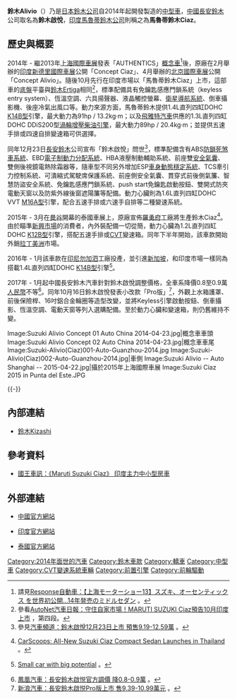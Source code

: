 '''鈴木Alivio'''（{{lang-ja|スズキ・アリビオ}}）乃是[[日本|日本]][[鈴木公司|鈴木公司]]自2014年起開發製造的[[中型車|中型車]]，[[中國|中國]][[長安鈴木|長安鈴木]]公司取名為'''鈴木啟悅'''，[[印度|印度]][[馬魯蒂鈴木公司|馬魯蒂鈴木公司]]則稱之為'''馬魯蒂鈴木Ciaz'''。

== 歷史與概要 ==
{{Infobox Automobile
| image          = [[File:Suzuki_Alivio_01_China_2017-03-19.jpg|250px]]<br>[[File:Suzuki_Alivio_02_China_2017-03-19.jpg|250px]]
| name           = 鈴木Alivio
| aka            = 鈴木啟悅（[[中國|中國]]）<br>馬魯蒂鈴木Ciaz（[[印度|印度]]）<br>鈴木Ciaz（[[东南亚国家联盟|東協]]、[[拉丁美洲|拉丁美洲]]）
| manufacturer   = [[長安鈴木|長安鈴木]]、[[馬魯蒂鈴木公司|馬魯蒂鈴木公司]]
| parent_company = [[鈴木公司|鈴木公司]]
| production     = 2014年迄今
| predecessor    = 
| successor      = 
| class          = [[中型車|中型車]]
| layout         = [[前置前驅|FF]]
| platform       = 
| body_style     = 四門[[轎車|轎車]]
| engine         = 1.2L直列四缸DOHC [[鈴木K族引擎#K12B型|K12B型]]引擎<br>1.4L直列四缸DOHC [[鈴木K族引擎#K14B型|K14B型]]引擎<br>1.6L直列四缸DOHC VVT [[鈴木M族引擎#M16A型|M16A型]]引擎<br>1.3L直列四缸DOHC DDiS200型[[渦輪增壓器|渦輪增壓]][[柴油引擎|柴油引擎]]
| transmission   = 五速手動排檔、四速自動排檔（Ciaz[[汽油引擎|汽油引擎]]）、六速自動排檔（Alivio）、[[無段自動變速器|CVT]]
| wheelbase      = 2,650mm
| length         = 4,490mm-4,545mm
| width          = 1,730mm
| height         = 1,475mm-1,485mm
| weight         = 1,065kg-1,585kg
| ftrack         = 1,495mm
| rtrack         = 1,505mm
| fuel_economy   = 
| fuel_capacity  = 43L
| related        = 
| similar        = 
| designer       = 
}}

2014年 - 繼2013年[[上海国际汽车工业博览会|上海國際車展]]發表「AUTHENTICS」[[概念車|概念車]]<ref>請見{{ja}}[http://response.jp/article/2013/04/20/196424.html Response自動車：【上海モーターショー13】スズキ、オーセンティックス を世界初公開…14年発売のミドルセダン] {{Wayback|url=http://response.jp/article/2013/04/20/196424.html |date=20160304195929 }}。</ref>後，原廠在2月舉辦的[[印度|印度]][[新德里國際車展|新德里國際車展]]公開「Concept Ciaz」、4月舉辦的[[北京国际汽车展览会|北京國際車展]]公開「Concept Alivio」。隨後10月先行在印度市場以「馬魯蒂鈴木Ciaz」上市，這部車的[[底盤|底盤]]平臺與[[鈴木Ertiga|鈴木Ertiga]]相同<ref>參看[http://www.autonet.com.tw/cgi-bin/view.cgi?/news/2014/9/b4090079.ti+a2+a3+a4+a5+b1+/news/2014/9/b4090079+b3+d6+c1+c2+c3+e1+e2+e3+e5+f1 AutoNet汽車日報：守住自家市場！MARUTI SUZUKI Ciaz預告10月印度上市] {{Wayback|url=http://www.autonet.com.tw/cgi-bin/view.cgi?%2Fnews%2F2014%2F9%2Fb4090079.ti+a2+a3+a4+a5+b1+%2Fnews%2F2014%2F9%2Fb4090079+b3+d6+c1+c2+c3+e1+e2+e3+e5+f1 |date=20150923180813 }}，第四段。</ref>，標準配備具有免鑰匙感應門鎖系統（keyless entry system）、恆溫空調、六具揚聲器、液晶觸控螢幕、[[衛星導航系統|衛星導航系統]]、倒車攝影機、後座冷氣出風口等。動力來源方面，馬魯蒂鈴木提供1.4L直列四缸DOHC [[鈴木K族引擎#K14B型|K14B型]]引擎，最大動力為91hp / 13.2kg·m；以及[[菲亚特汽车集团|飛雅特汽車]]供應的1.3L直列四缸DOHC DDiS200型[[渦輪增壓器|渦輪增壓]][[柴油引擎|柴油引擎]]，最大動力89hp / 20.4kg·m；並提供五速手排或四速自排變速箱可供選擇。

同年12月23日[[長安鈴木|長安鈴木]]公司宣布「鈴木啟悅」問世<ref>參見[http://auto.cri.cn/261/2014/12/12/461s133342.htm 汽車頻道：鈴木啟悅12月23日上市 預售9.19-12.59萬] {{Wayback|url=http://auto.cri.cn/261/2014/12/12/461s133342.htm |date=20150627183744 }}。</ref>，標準配備含有ABS[[防鎖死煞車系統|防鎖死煞車系統]]、EBD[[電子制動力分配系統|電子制動力分配系統]]、HBA液壓制動輔助系統、前座雙[[安全氣囊|安全氣囊]]、雙側後視鏡電熱除霜器等，隨車型不同另外增加ESP[[电子稳定程序|車身動態穩定系統]]、TCS牽引力控制系統、可潰縮式駕駛席保護系統、前座側安全氣囊、貫穿式前後側氣簾、智慧防盜安全系統、免鑰匙感應門鎖系統、push start免鑰匙啟動按鈕、雙開式防夾電動天窗以及防紫外線後窗遮陽簾等配備。動力心臟則為1.6L直列四缸DOHC VVT [[鈴木M族引擎#M16A型|M16A型]]引擎，配合五速手排或六速手自排等二種變速系統。

2015年 - 3月在[[曼谷|曼谷]]開幕的泰國車展上，原廠宣佈[[羅勇府|羅勇府]]工廠將生產鈴木Ciaz<ref>{{en}}[http://www.carscoops.com/2015/04/all-new-suzuki-ciaz-compact-sedan.html CarScoops: All-New Suzuki Ciaz Compact Sedan Launches in Thailand] {{Wayback|url=http://www.carscoops.com/2015/04/all-new-suzuki-ciaz-compact-sedan.html |date=20160808202051 }}。</ref>。由於瞄準[[新興市場|新興市場]]的消費者，內外裝配備一切從簡，動力心臟為1.2L直列四缸DOHC [[鈴木K族引擎#K12B型|K12B型]]引擎，搭配五速手排或[[無段自動變速器|CVT]]變速箱。同年下半年開始，該車款開始外銷[[拉丁美洲|拉丁美洲]]市場。

2016年 - 1月該車款在[[印尼|印尼]][[勿加泗|勿加泗]]工廠投產，並引進[[新加坡|新加坡]]，和印度市場一樣同為搭載1.4L直列四缸DOHC [[鈴木K族引擎#K14B型|K14B型]]引擎<ref>{{en}}[http://www.suzukicar.com.sg/reviews/ciaz-st-jan2016.pdf Small car with big potential] {{Wayback|url=http://www.suzukicar.com.sg/reviews/ciaz-st-jan2016.pdf |date=20160813022945 }}。</ref>。

2017年 - 1月起中國長安鈴木汽車針對鈴木啟悅調整價格，全車系降價0.8至0.9萬[[人民幣|人民幣]]不等<ref>[http://auto.ifeng.com/quanmeiti/20170103/1078907.shtml 鳳凰汽車：長安鈴木啟悦官方調價 降0.8-0.9萬] {{Wayback|url=http://auto.ifeng.com/quanmeiti/20170103/1078907.shtml |date=20170802130739 }}。</ref>。同年10月16日鈴木啟悅發表小改款「Pro版」<ref>[http://auto.sina.com.cn/newcar/2017-10-16/detail-ifymvuyt1108117.shtml 新浪汽車：長安鈴木啟悦Pro版上市 售9.39-10.99萬元] {{Wayback|url=http://auto.sina.com.cn/newcar/2017-10-16/detail-ifymvuyt1108117.shtml |date=20180709011246 }}。</ref>，外觀上水箱護罩、前後保險桿、16吋鋁合金輪圈等造型改變，並將Keyless引擎啟動按鈕、倒車攝影、恆溫空調、電動天窗等列入選購配備。至於動力心臟和變速箱，則仍舊維持不變。

<gallery>
Image:Suzuki Alivio Concept 01 Auto China 2014-04-23.jpg|概念車車頭
Image:Suzuki Alivio Concept 02 Auto China 2014-04-23.jpg|概念車車尾
Image:Suzuki-Alivio(Ciaz)001-Auto-Guanzhou-2014.jpg
Image:Suzuki-Alivio(Ciaz)002-Auto-Guanzhou-2014.jpg|車側
Image:Suzuki Alivio -- Auto Shanghai -- 2015-04-22.jpg|攝於2015年上海國際車展
Image:Suzuki Ciaz 2015 in Punta del Este.JPG
</gallery>
{{-}}

== 內部連結 ==
* [[鈴木Kizashi|鈴木Kizashi]]

== 參考資料 ==
* [http://www.kingautos.net/9387 國王車訊：《Maruti Suzuki Ciaz》 印度主力中小型房車] {{Wayback|url=http://www.kingautos.net/9387 |date=20160307164239 }}
{{reflist}}

== 外部連結 ==
* [https://web.archive.org/web/20141223120919/http://alivio.changansuzuki.com/ 中國官方網站]
* {{en}}[https://web.archive.org/web/20150212144052/http://www.marutisuzuki.com/ciaz.aspx 印度官方網站]
* {{th}}[https://web.archive.org/web/20160813214149/http://www.suzuki.co.th/webpage/ciaz/ 泰國官方網站]

{{Suzuki timeline 1990 to 2020}}

[[Category:2014年面世的汽車|Category:2014年面世的汽車]]
[[Category:鈴木車款|Category:鈴木車款]]
[[Category:轎車|Category:轎車]]
[[Category:中型車|Category:中型車]]
[[Category:CVT變速系統車輛|Category:CVT變速系統車輛]]
[[Category:前置引擎|Category:前置引擎]]
[[Category:前輪驅動|Category:前輪驅動]]